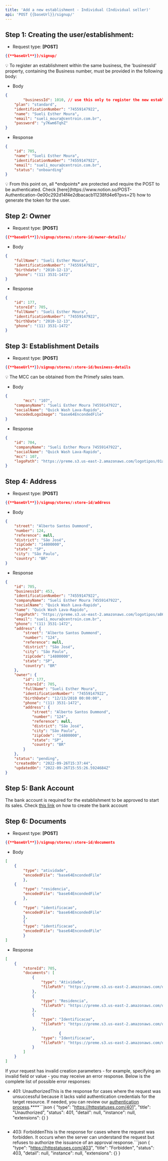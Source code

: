```yaml
---
title: 'Add a new establishment - Individual (Individual seller)'
api: 'POST {{baseUrl}}/signup/'
---
```


## Step 1: Creating the user/establishment:

* Request type: **\[POST]**

```json
{{**baseUrl**}}/signup/
```

<Info>
  💡 To register an establishment within the same business, the 'businessId' property, containing the Business number, must be provided in the following body:
</info>

* Body

```json
{
		"businessId": 1010, // use this only to register the new establishment within an existing business
    "plan": "standard",
    "identificationNumber": "74559147922",
    "name": "Sueli Esther Moura",
    "email": "sueli_moura@centroin.com.br",
    "password": "y7Kwm6TqhZ"
}
```

* Response

```json
{
    "id": 705,
    "name": "Sueli Esther Moura",
    "identificationNumber": "74559147922",
    "email": "sueli_moura@centroin.com.br",
    "status": "onboarding"
}
```

<info>
  💡 From this point on, all *endpoints* are protected and require the POST to be authenticated. Check [here](https://www.notion.so/POST-Authentication-0e00c292d14f4e2dbacacb11238fd4e6?pvs=21) how to generate the token for the user.
</info>

## Step 2: Owner

* Request type: **\[POST]**

```json
{{**baseUrl**}}/signup/stores/:store-id/owner-details/
```

* Body

```json
{
    "fullName": "Sueli Esther Moura",
    "identificationNumber": "74559147922",
    "birthdate": "2010-12-13",
    "phone": "(11) 3531-1472"
}
```

* Response

```json
{
    "id": 177,
    "storeId": 705,
    "fullName": "Sueli Esther Moura",
    "identificationNumber": "74559147922",
    "birthDate": "2010-12-13",
    "phone": "(11) 3531-1472"
}
```

## Step 3: Establishment Details

* Request type: **\[POST]**

```json
{{**baseUrl**}}/signup/stores/:store-id/business-details
```

<info>
  💡 The MCC can be obtained from the Primefy sales team.
</info>

* Body

```json
{
		"mcc": "107",
    "companyName": "Sueli Esther Moura 74559147922",
    "socialName": "Quick Wash Lava-Rapido",
    "encodedLogoImage": "base64EncondedFile"
}
```

* Response

```json
{
    "id": 704,
    "companyName": "Sueli Esther Moura 74559147922",
    "socialName": "Quick Wash Lava-Rapido",
    "mcc": 107,
    "logoPath": "https://preme.s3.us-east-2.amazonaws.com/logotipos/01a7afa6-a19e-4cb4-a870-0a94745fc514.png"
}
```

## Step 4: Address

* Request type: **\[POST]**

```json
{{**baseUrl**}}/signup/stores/:store-id/address
```

* Body

```json
{
    "street": "Alberto Santos Dummond",
    "number": 124,
    "reference": null,
    "district": "São José",
    "zipCode": "14800000",
    "state": "SP",
    "city": "São Paulo",
    "country": "BR"
}
```

* Response

```json
{
    "id": 705,
    "businessId": 453,
    "identificationNumber": "74559147922",
    "companyName": "Sueli Esther Moura 74559147922",
    "socialName": "Quick Wash Lava-Rapido",
    "name": "Quick Wash Lava-Rapido",
    "logoPath": "https://preme.s3.us-east-2.amazonaws.com/logotipos/a8675258-395d-4e3d-9f52-46f21c0d64b3.png",
    "email": "sueli_moura@centroin.com.br",
    "phone": "(11) 3531-1472",
    "address": {
        "street": "Alberto Santos Dummond",
        "number": "124",
        "reference": null,
        "district": "São José",
        "city": "São Paulo",
        "zipCode": "14800000",
        "state": "SP",
        "country": "BR"
    },
    "owner": {
        "id": 177,
        "storeId": 705,
        "fullName": "Sueli Esther Moura",
        "identificationNumber": "74559147922",
        "birthDate": "12/13/2010 00:00:00",
        "phone": "(11) 3531-1472",
        "address": {
            "street": "Alberto Santos Dummond",
            "number": "124",
            "reference": null,
            "district": "São José",
            "city": "São Paulo",
            "zipCode": "14800000",
            "state": "SP",
            "country": "BR"
        }
    },
    "status": "pending",
    "createdOn": "2022-09-26T15:37:44",
    "updatedOn": "2022-09-26T15:55:26.5924684Z"
}
```

## Step 5: Bank Account

The bank account is required for the establishment to be approved to start its sales. Check [this link](https://www.notion.so/POST-Create-a-bank-account-93ac15b471d04f1f8f2cba2bf5553efd?pvs=21) on how to create the bank account

## Step 6: Documents

* Request type: **\[POST]**

```json
{{**baseUrl**}}/signup/stores/:store-id/documents
```

* Body

```json
[
    {
        "type": "atividade",
        "encodedFile": "base64EncondedFile"
		},
    {
        "type": "residencia",
        "encodedFile": "base64EncondedFile"
		},
    {
        "type": "identificacao",
        "encodedFile": "base64EncondedFile"
		},
		{
        "type": "identificacao",
        "encodedFile": "base64EncondedFile"
		}
]
```

* Response

```json
[
    {
        "storeId": 705,
        "documents": [
            {
                "type": "Atividade",
                "filePath": "https://preme.s3.us-east-2.amazonaws.com/documentos/atividade/f4e83200-5dc6-48d8-b398-8d7e126cfbc5.png"
            },
            {
                "type": "Residencia",
                "filePath": "https://preme.s3.us-east-2.amazonaws.com/documentos/residencia/bf2d523d-6bdf-484c-b00a-66894033384e.png"
            },
            {
                "type": "Identificacao",
                "filePath": "https://preme.s3.us-east-2.amazonaws.com/documentos/identificacao/006d5cfe-6fcb-4037-8f74-7d203cdb5392.png"
            },
						{
                "type": "Identificacao",
                "filePath": "https://preme.s3.us-east-2.amazonaws.com/documentos/identificacao/127d5cfe-6fxb-9950-8f74-7d203rdo5392.png"
            }
        ]
    }
]
```

If your request has invalid creation parameters - for example, specifying an invalid field or value - you may receive an error response. Below is the complete list of possible error responses:

* 401: UnauthorizedThis is the response for cases where the request was unsuccessful because it lacks valid authentication credentials for the target resource.
  If needed, you can review our [authentication process](https://www.notion.so/Authentication-c941a0cb8e2647b187d87fcf8a314b37?pvs=21).\*\*\*\*```json
  {
    "type": "https://httpstatuses.com/401",
    "title": "Unauthorized",
    "status": 401,
    "detail": null,
    "instance": null,
    "extensions": {}
  }
  ```

* 403: ForbiddenThis is the response for cases where the request was forbidden. It occurs when the server can understand the request but refuses to authorize the issuance of an approval response.```json
  {
    "type": "https://httpstatuses.com/403",
    "title": "Forbidden",
    "status": 403,
    "detail": null,
    "instance": null,
    "extensions": {}
  }
  ```


